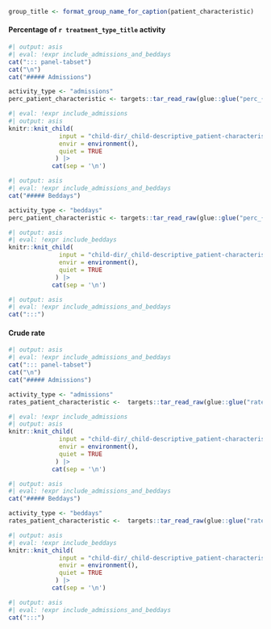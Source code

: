 ```r
group_title <- format_group_name_for_caption(patient_characteristic)
```

::: panel-tabset
#### Percentage of `r treatment_type_title` activity

```r
#| output: asis
#| eval: !expr include_admissions_and_beddays
cat("::: panel-tabset")
cat("\n")
cat("##### Admissions")
```

```r
activity_type <- "admissions"
perc_patient_characteristic <- targets::tar_read_raw(glue::glue("perc_{patient_characteristic}_{cohort}_{activity_type}"))
```

```r
#| eval: !expr include_admissions
#| output: asis
knitr::knit_child(
              input = "child-dir/_child-descriptive_patient-characteristics_perc.qmd",
              envir = environment(),
              quiet = TRUE
             ) |>
            cat(sep = '\n')
```

```r
#| output: asis
#| eval: !expr include_admissions_and_beddays
cat("##### Beddays")
```

```r
activity_type <- "beddays"
perc_patient_characteristic <- targets::tar_read_raw(glue::glue("perc_{patient_characteristic}_{cohort}_{activity_type}"))
```

```r
#| output: asis
#| eval: !expr include_beddays
knitr::knit_child(
              input = "child-dir/_child-descriptive_patient-characteristics_perc.qmd",
              envir = environment(),
              quiet = TRUE
             ) |>
            cat(sep = '\n')
```

```r
#| output: asis
#| eval: !expr include_admissions_and_beddays
cat(":::")
```

#### Crude rate

```r
#| output: asis
#| eval: !expr include_admissions_and_beddays
cat("::: panel-tabset")
cat("\n")
cat("##### Admissions")
```

```r
activity_type <- "admissions"
rates_patient_characteristic <-  targets::tar_read_raw(glue::glue("rates_{patient_characteristic}_{cohort}_{activity_type}"))
```

```r
#| eval: !expr include_admissions
#| output: asis
knitr::knit_child(
              input = "child-dir/_child-descriptive_patient-characteristics_rates.qmd",
              envir = environment(),
              quiet = TRUE
             ) |>
            cat(sep = '\n')
```

```r
#| output: asis
#| eval: !expr include_admissions_and_beddays
cat("##### Beddays")
```

```r
activity_type <- "beddays"
rates_patient_characteristic <-  targets::tar_read_raw(glue::glue("rates_{patient_characteristic}_{cohort}_{activity_type}"))
```

```r
#| output: asis
#| eval: !expr include_beddays
knitr::knit_child(
              input = "child-dir/_child-descriptive_patient-characteristics_rates.qmd",
              envir = environment(),
              quiet = TRUE
             ) |>
            cat(sep = '\n')
```

```r
#| output: asis
#| eval: !expr include_admissions_and_beddays
cat(":::")
```
:::
